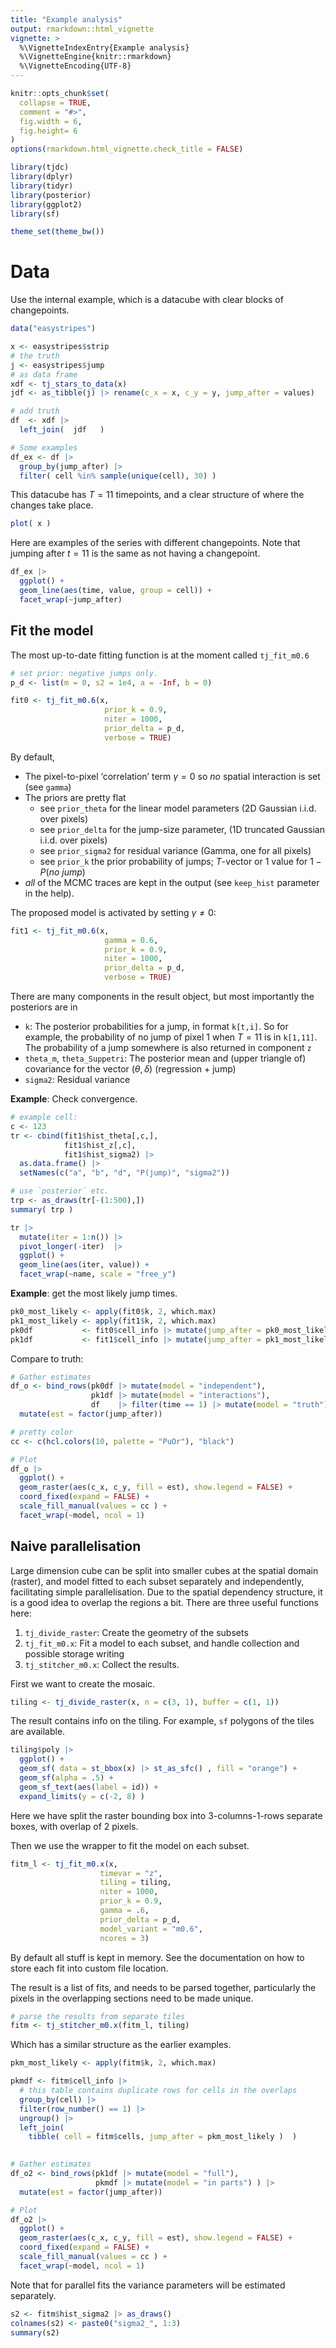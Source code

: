 ```yaml
---
title: "Example analysis"
output: rmarkdown::html_vignette
vignette: >
  %\VignetteIndexEntry{Example analysis}
  %\VignetteEngine{knitr::rmarkdown}
  %\VignetteEncoding{UTF-8}
---
```


```r
knitr::opts_chunk$set(
  collapse = TRUE,
  comment = "#>",
  fig.width = 6,
  fig.height= 6
)
options(rmarkdown.html_vignette.check_title = FALSE) 
```

```r
library(tjdc)
library(dplyr)
library(tidyr)
library(posterior)
library(ggplot2)
library(sf)

theme_set(theme_bw())
```

# Data

Use the internal example, which is a datacube with clear blocks of changepoints. 

```r
data("easystripes")

x <- easystripes$strip
# the truth
j <- easystripes$jump
# as data frame
xdf <- tj_stars_to_data(x) 
jdf <- as_tibble(j) |> rename(c_x = x, c_y = y, jump_after = values)

# add truth
df  <- xdf |> 
  left_join(  jdf   )

# Some examples
df_ex <- df |> 
  group_by(jump_after) |> 
  filter( cell %in% sample(unique(cell), 30) )
```

This datacube has $T=11$ timepoints, and a clear structure of where the changes take place. 

```r
plot( x )
```

Here are examples of the series with different changepoints. Note that jumping after $t=11$ is the same as not having a changepoint.

```r
df_ex |> 
  ggplot() +
  geom_line(aes(time, value, group = cell)) +
  facet_wrap(~jump_after)
```

## Fit the model

The most up-to-date fitting function is at the moment called `tj_fit_m0.6` 

```r
# set prior: negative jumps only.
p_d <- list(m = 0, s2 = 1e4, a = -Inf, b = 0)

fit0 <- tj_fit_m0.6(x, 
                     prior_k = 0.9,
                     niter = 1000,
                     prior_delta = p_d,
                     verbose = TRUE)
```
By default,

* The pixel-to-pixel 'correlation' term $\gamma=0$ so *no* spatial interaction is set (see `gamma`)
* The priors are pretty flat 
  - see `prior_theta` for the linear model parameters (2D Gaussian i.i.d. over pixels)
  - see `prior_delta` for the jump-size parameter, (1D truncated Gaussian i.i.d. over pixels)
  - see `prior_sigma2` for residual variance (Gamma, one for all pixels)
  - see `prior_k` the prior probability of jumps; $T$-vector or 1 value for  $1-P(no~jump)$
* *all* of the MCMC traces are kept in the output (see `keep_hist` parameter in the help). 

The proposed model is activated by setting  $\gamma\neq 0$:

```r
fit1 <- tj_fit_m0.6(x, 
                     gamma = 0.6,
                     prior_k = 0.9,
                     niter = 1000,
                     prior_delta = p_d,
                     verbose = TRUE)
```



There are many components in the result object, but most importantly the posteriors are in

- `k`: The posterior probabilities for a jump, in format `k[t,i]`. So for example, the probability of no jump of pixel 1 when $T=11$ is in `k[1,11]`. The probability of a jump somewhere is also returned in component `z`
- `theta_m`, `theta_Suppetri`: The posterior mean and (upper triangle of) covariance for the vector $(\theta,\delta)$ (regression + jump)
- `sigma2`: Residual variance

**Example**: Check convergence.

```r
# example cell:
c <- 123
tr <- cbind(fit1$hist_theta[,c,],
            fit1$hist_z[,c],
            fit1$hist_sigma2) |> 
  as.data.frame() |>  
  setNames(c("a", "b", "d", "P(jump)", "sigma2"))

# use `posterior` etc.
trp <- as_draws(tr[-(1:500),])
summary( trp )
```

```r
tr |> 
  mutate(iter = 1:n()) |> 
  pivot_longer(-iter)  |> 
  ggplot() +
  geom_line(aes(iter, value)) +
  facet_wrap(~name, scale = "free_y")
```


**Example**: get the most likely jump times.

```r
pk0_most_likely <- apply(fit0$k, 2, which.max)
pk1_most_likely <- apply(fit1$k, 2, which.max)
pk0df           <- fit0$cell_info |> mutate(jump_after = pk0_most_likely)
pk1df           <- fit1$cell_info |> mutate(jump_after = pk1_most_likely)
```

Compare to truth:

```r
# Gather estimates
df_o <- bind_rows(pk0df |> mutate(model = "independent"),
                  pk1df |> mutate(model = "interactions"),
                  df    |> filter(time == 1) |> mutate(model = "truth")) |> 
  mutate(est = factor(jump_after))

# pretty color
cc <- c(hcl.colors(10, palette = "PuOr"), "black")

# Plot
df_o |> 
  ggplot() +
  geom_raster(aes(c_x, c_y, fill = est), show.legend = FALSE) +
  coord_fixed(expand = FALSE) +
  scale_fill_manual(values = cc ) +
  facet_wrap(~model, ncol = 1)
```



## Naive parallelisation

Large dimension cube can be split into smaller cubes at the spatial domain (raster), and model fitted to each subset separately and independently, facilitating simple parallelisation. Due to the spatial dependency structure, it is a good idea to overlap the regions a bit. There are three useful functions here:

1. `tj_divide_raster`: Create the geometry of the subsets
1. `tj_fit_m0.x`: Fit a model to each subset, and handle collection and possible storage writing
1. `tj_stitcher_m0.x`: Collect the results.

First we want to create the mosaic.

```r
tiling <- tj_divide_raster(x, n = c(3, 1), buffer = c(1, 1))
```

The result contains info on the tiling. For example, `sf` polygons of the tiles are available. 

```r
tiling$poly |> 
  ggplot() + 
  geom_sf( data = st_bbox(x) |> st_as_sfc() , fill = "orange") + 
  geom_sf(alpha = .5) +
  geom_sf_text(aes(label = id)) +
  expand_limits(y = c(-2, 8) )
```

Here we have split the raster bounding box into $3$-columns-$1$-rows separate boxes, with overlap of 2 pixels. 

Then we use the wrapper to fit the model on each subset.

```r
fitm_l <- tj_fit_m0.x(x, 
                    timevar = "z",
                    tiling = tiling,
                    niter = 1000,
                    prior_k = 0.9,
                    gamma = .6, 
                    prior_delta = p_d,
                    model_variant = "m0.6",
                    ncores = 3)
```

By default all stuff is kept in memory. See the documentation on how to store each fit into custom file location.

The result is a list of fits, and needs to be parsed together, particularly the pixels in the overlapping sections need to be made unique.


```r
# parse the results from separate tiles
fitm <- tj_stitcher_m0.x(fitm_l, tiling)
```

Which has a similar structure as the earlier examples.

```r
pkm_most_likely <- apply(fitm$k, 2, which.max)

pkmdf <- fitm$cell_info |> 
  # this table contains duplicate rows for cells in the overlaps
  group_by(cell) |> 
  filter(row_number() == 1) |> 
  ungroup() |> 
  left_join( 
    tibble( cell = fitm$cells, jump_after = pkm_most_likely )  )
  

# Gather estimates
df_o2 <- bind_rows(pk1df |> mutate(model = "full"),
                   pkmdf |> mutate(model = "in parts") ) |> 
  mutate(est = factor(jump_after))

# Plot
df_o2 |> 
  ggplot() +
  geom_raster(aes(c_x, c_y, fill = est), show.legend = FALSE) +
  coord_fixed(expand = FALSE) +
  scale_fill_manual(values = cc ) +
  facet_wrap(~model, ncol = 1) 
```

Note that for parallel fits the variance parameters will be estimated separately.

```r
s2 <- fitm$hist_sigma2 |> as_draws()
colnames(s2) <- paste0("sigma2_", 1:3)
summary(s2)
```






